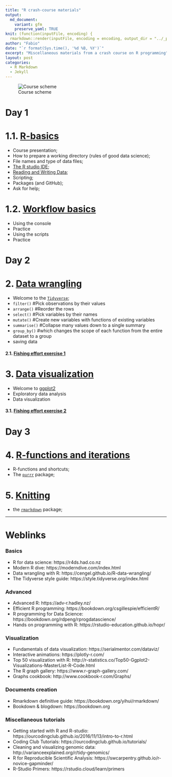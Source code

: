 ```yaml
---
title: "R crash-course materials"
output:
  md_document:
    variant: gfm
    preserve_yaml: TRUE
knit: (function(inputFile, encoding) {
  rmarkdown::render(inputFile, encoding = encoding, output_dir = "../_posts") })
author: "Fabio"
date: "`r format(Sys.time(), '%d %B, %Y')`"
excerpt: "Miscellaneous materials from a crash course on R programming"
layout: post
categories:
  - R Markdown
  - Jekyll
---
```



![Course scheme](_source/_course-material/figs/rdiag.png)

# Day 1
# 1.1. [R-basics](_source/_course-material/pres/01-1-R-basics.html)

- Course presentation; 
- How to prepare a working directory (rules of good data science);
- File names and type of data files;
- [The R studio IDE](_source/_course-material/cheatsheets/rstudio-ide.pdf);
- [Reading and Writing Data](_source/_course-material/cheatsheets/data-import.pdf);
- Scripting; 
- Packages (and GitHub);
- Ask for help;

# 1.2. [Workflow basics](_source/_course-material/pres/01-2-workflow-basics.html)

- Using the console
- Practice
- Using the scripts
- Practice

# Day 2
# 2. [Data wrangling](_source/_course-material/pres/02-data-wrangling.html)

- Welcome to the [`Tidyverse`](_source/_course-material/cheatsheets/data-transformation.pdf); 
- `filter()` #Pick observations by their values
- `arrange()` #Reorder the rows
- `select()` #Pick variables by their names
- `mutate()` #Create new variables with functions of existing variables
- `summarise()` #Collapse many values down to a single summary
- `group_by()` #which changes the scope of each function from the entire dataset to a group
- saving data

#### 2.1. [Fishing effort exercise 1](_source/_course-material/scripts/fishing-effort-excercise-1.R)

# 3. [Data visualization](_source/_course-material/pres/03-data-visualization.html)

- Welcome to [ggplot2](_source/_course-material/cheatsheets/data-visualization-2.1.pdf)
- Exploratory data analysis
- Data visualization

#### 3.1. [Fishing effort exercise 2](_source/_course-material/pres/fishing-effort-excercise-2.R)

# Day 3
# 4. [R-functions and iterations](_source/_course-material/04-iteration-purrr.html)

- R-functions and shortcuts; 
- The [`purrr`](_source/_course-material/cheatsheets/data-transformation.pdf) package;

# 5. [Knitting](_source/_course-material/pres/05-rmarkdown.html)

- the [`rmarkdown`](_source/_course-material/cheatsheets/rmarkdown-2.0.pdf) package; 


---

# Weblinks

### Basics

- R for data science: https://r4ds.had.co.nz
- Modern R dive: https://moderndive.com/index.html
- Data wrangling with R: https://cengel.github.io/R-data-wrangling/
- The Tidyverse style guide: https://style.tidyverse.org/index.html

### Advanced

- Advanced R: https://adv-r.hadley.nz/
- Efficient R programming: https://bookdown.org/csgillespie/efficientR/
- R programming for Data Science: https://bookdown.org/rdpeng/rprogdatascience/
- Hands on programming with R: https://rstudio-education.github.io/hopr/

### Visualization

- Fundamentals of data visualization: https://serialmentor.com/dataviz/
- Interactive animations: https://plotly-r.com/
- Top 50 visualization with R: http://r-statistics.co/Top50-Ggplot2-Visualizations-MasterList-R-Code.html
- The R graph gallery: https://www.r-graph-gallery.com/
- Graphs cookbook: http://www.cookbook-r.com/Graphs/

### Documents creation

- Rmarkdown definitive guide: https://bookdown.org/yihui/rmarkdown/
- Bookdown & blogdown: https://bookdown.org

### Miscellaneous tutorials

- Getting started with R and R-studio: https://ourcodingclub.github.io/2016/11/13/intro-to-r.html
- Coding Club Tutorials: https://ourcodingclub.github.io/tutorials/
- Cleaning and visualizing genomic data: http://varianceexplained.org/r/tidy-genomics/
- R for Reproducible Scientific Analysis: https://swcarpentry.github.io/r-novice-gapminder/
- R-Studio Primers: https://rstudio.cloud/learn/primers


